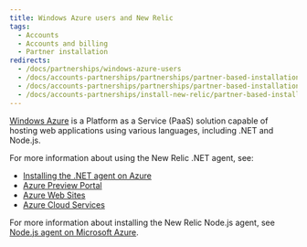 ```yaml
---
title: Windows Azure users and New Relic
tags:
  - Accounts
  - Accounts and billing
  - Partner installation
redirects:
  - /docs/partnerships/windows-azure-users
  - /docs/accounts-partnerships/partnerships/partner-based-installation/windows-azure-users-and-new-relic
  - /docs/accounts-partnerships/partnerships/partner-based-installation/windows-azure-users-new-relic
  - /docs/accounts-partnerships/install-new-relic/partner-based-installation/windows-azure-users-new-relic
---
```


[Windows Azure](https://www.windowsazure.com/ "Link opens in a new window") is a Platform as a Service (PaaS) solution capable of hosting web applications using various languages, including .NET and Node.js.

For more information about using the New Relic .NET agent, see:

* [Installing the .NET agent on Azure](/docs/dotnet/installing-the-net-agent-on-azure)
* [Azure Preview Portal](/docs/agents/net-agent/azure-installation/azure-preview-portal)
* [Azure Web Sites](/docs/dotnet/azure-web-sites)
* [Azure Cloud Services](/docs/dotnet/azure-cloud-services)

For more information about installing the New Relic Node.js agent, see [Node.js agent on Microsoft Azure](/docs/nodejs/nodejs-agent-on-microsoft-azure).
